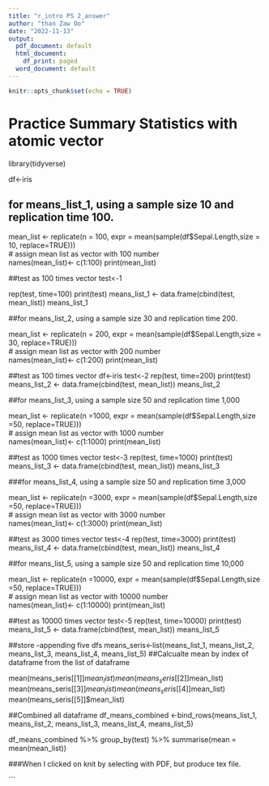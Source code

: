 ```yaml
---
title: "r_intro PS 2_answer"
author: "than Zaw Oo"
date: "2022-11-13"
output:
  pdf_document: default
  html_document:
    df_print: paged
  word_document: default
---
```


```r
knitr::opts_chunk$set(echo = TRUE)

```



# Practice Summary Statistics with atomic vector 

library(tidyverse)

df<-iris

## for means_list_1, using a sample size 10 and replication time 100.
mean_list <- replicate(n = 100, expr = mean(sample(df$Sepal.Length,size = 10, replace=TRUE)))                    
# assign mean list as vector with 100 number                
names(mean_list)<- c(1:100)
print(mean_list)

##test as 100 times vector
test<-1

rep(test, time=100)
print(test)
means_list_1 <- data.frame(cbind(test, mean_list))
means_list_1


##for means_list_2, using a sample size 30 and replication time 200.

mean_list <- replicate(n = 200, expr = mean(sample(df$Sepal.Length,size = 30, replace=TRUE)))                    
# assign mean list as vector with 200 number                
names(mean_list)<- c(1:200)
print(mean_list)



##test as 100 times vector
df<-iris
test<-2
rep(test, time=200)
print(test)
means_list_2 <- data.frame(cbind(test, mean_list))
means_list_2

##for means_list_3, using a sample size 50 and replication time 1,000

mean_list <- replicate(n =1000, expr = mean(sample(df$Sepal.Length,size =50, replace=TRUE)))                    
# assign mean list as vector with 1000 number                
names(mean_list)<- c(1:1000)
print(mean_list)

##test as 1000 times vector
test<-3
rep(test, time=1000)
print(test)
means_list_3 <- data.frame(cbind(test, mean_list))
means_list_3

###for means_list_4, using a sample size 50 and replication time 3,000


mean_list <- replicate(n =3000, expr = mean(sample(df$Sepal.Length,size =50, replace=TRUE)))                    
# assign mean list as vector with 3000 number                
names(mean_list)<- c(1:3000)
print(mean_list)

##test as 3000 times vector
test<-4
rep(test, time=3000)
print(test)
means_list_4 <- data.frame(cbind(test, mean_list))
means_list_4


##for means_list_5, using a sample size 50 and replication time 10,000

mean_list <- replicate(n =10000, expr = mean(sample(df$Sepal.Length,size =50, replace=TRUE)))                    
# assign mean list as vector with 10000 number                
names(mean_list)<- c(1:10000)
print(mean_list)

##test as 10000 times vector
test<-5
rep(test, time=10000)
print(test)
means_list_5 <- data.frame(cbind(test, mean_list))
means_list_5


##store  -appending five dfs
means_seris<-list(means_list_1, means_list_2, means_list_3, means_list_4, means_list_5)
##Calcualte mean by index of dataframe from the list of dataframe

mean(means_seris[[1]]$mean_list)
mean(means_seris[[2]]$mean_list)
mean(means_seris[[3]]$mean_list)
mean(means_seris[[4]]$mean_list)
mean(means_seris[[5]]$mean_list)

##Combined all dataframe
df_means_combined <-bind_rows(means_list_1, means_list_2, means_list_3, means_list_4, means_list_5)



df_means_combined %>%
group_by(test) %>%
summarise(mean = mean(mean_list))

###When I clicked on knit by selecting with PDF, but produce tex file.












```
